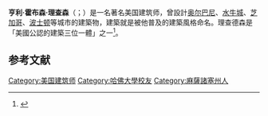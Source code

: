 {{expand|time=2015-05-09T23:48:04+00:00}}
{{refimprove|time=2015-05-09T23:48:04+00:00}}
{{Infobox architect
|name                  = 亨利·霍布森·理查森
|image                 = H. H. Richardson in National Portrait Gallery IMG_4424.JPG
|image_size            = 225px
|caption               = 
|nationality           = [[美国|美国]]
|birth_date            = {{birth date|1838|09|29}}
|birth_place           = {{USA}}[[路易斯安那州|路易斯安那州]][[圣詹姆斯堂区_(路易斯安那州)|圣詹姆斯堂区]]普里斯特利種植園
|death_date            = {{death date and age|1886|04|27|1838|09|29}}
|death_place           = {{USA}}[[马萨诸塞州|马萨诸塞州]][[布鲁克莱恩_(马萨诸塞州)|布鲁克莱恩]]
|alma_mater            = [[哈佛学院|哈佛学院]]<br />[[杜兰大学|杜兰大学]]<br />[[法国美术学院|法国美术学院]]
|practice              =
|significant_buildings = [[三一堂|三一堂]]
|significant_projects  =
|significant_design    = {{link-en|理查森罗曼式|Richardsonian Romanesque}}
|awards                =
}}
'''亨利·霍布森·理查森'''（{{lang-en|Henry Hobson Richardson}}；{{bd|1838年|9月29日|1886年|4月27日}}）是一名著名美国建筑师，曾設計[[奥尔巴尼|奥尔巴尼]]、[[水牛城|水牛城]]、[[芝加哥|芝加哥]]、[[波士顿|波士顿]]等城市的建築物，{{link-en|理查森罗曼式|Richardsonian Romanesque}}建築就是被他普及的建築風格命名。理查德森是「美國公認的建築三位一體」之一<ref name="O'Gorman 1991 pxv">
{{cite book |last1=O'Gorman |first1=James F. |authorlink1=James F. O'Gorman |title=Three American Architects: Richardson, Sullivan, and Wright, 1865-1915 |url=https://archive.org/details/threeamericanarc00jame |year=1991 |publisher=University of Chicago Press |location=Chicago |isbn=978-0-226-62071-8 |page=xv}}
</ref>。

==参考文献==
{{reflist}}

{{Authority control}}

{{DEFAULTSORT:Richardson, Henry Hobson}}
[[Category:美国建筑师|Category:美国建筑师]]
[[Category:哈佛大學校友|Category:哈佛大學校友]]
[[Category:麻薩諸塞州人|Category:麻薩諸塞州人]]
